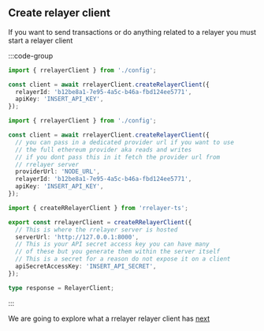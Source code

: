 ## Create relayer client

If you want to send transactions or do anything related to a relayer you must start a relayer client

:::code-group

```ts [without providerUrl]
import { rrelayerClient } from './config';

const client = await rrelayerClient.createRelayerClient({
  relayerId: 'b12be8a1-7e95-4a5c-b46a-fbd124ee5771',
  apiKey: 'INSERT_API_KEY',
});
```

```ts [with providerUrl]
import { rrelayerClient } from './config';

const client = await rrelayerClient.createRelayerClient({
  // you can pass in a dedicated provider url if you want to use
  // the full ethereum provider aka reads and writes
  // if you dont pass this in it fetch the provider url from
  // rrelayer server
  providerUrl: 'NODE_URL',
  relayerId: 'b12be8a1-7e95-4a5c-b46a-fbd124ee5771',
  apiKey: 'INSERT_API_KEY',
});
```

```ts [config]
import { createRRelayerClient } from 'rrelayer-ts';

export const rrelayerClient = createRRelayerClient({
  // This is where the rrelayer server is hosted
  serverUrl: 'http://127.0.0.1:8000',
  // This is your API secret access key you can have many
  // of these but you generate them within the server itself
  // This is a secret for a reason do not expose it on a client
  apiSecretAccessKey: 'INSERT_API_SECRET',
});
```

```ts [response]
type response = RelayerClient;
```

:::

We are going to explore what a rrelayer relayer client has [next](/docs/integration/typescript/sdk/rrelayer-relayer-client)
